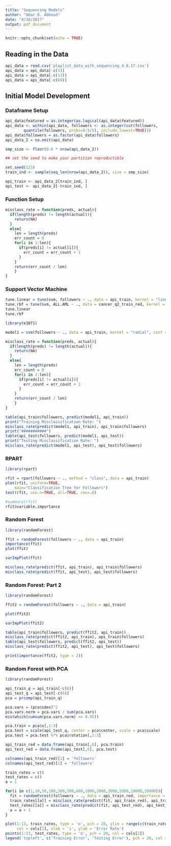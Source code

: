```yaml
---
title: "Sequencing Models"
author: "Omar O. Abboud"
date: "4/10/2017"
output: pdf_document
---
```


```r
knitr::opts_chunk$set(echo = TRUE)
```

## Reading in the Data

```r

api_data = read.csv('playlist_data_with_sequencing_4.8.17.csv')
api_data = api_data[-c(1)]
api_data = api_data[-c(13)]
api_data = api_data[-c(69)]

```

## Initial Model Development

### Dataframe Setup

```r

api_data$featured = as.integer(as.logical(api_data$featured))
api_data <- within(api_data, followers <- as.integer(cut(followers, 
        quantile(followers, probs=0:5/5), include.lowest=TRUE)))
api_data$followers = as.factor(api_data$followers)
api_data_2 = na.omit(api_data)

smp_size <- floor(0.6 * nrow(api_data_2))

## set the seed to make your partition reproductible

set.seed(123)
train_ind <- sample(seq_len(nrow(api_data_2)), size = smp_size)

api_train <- api_data_2[train_ind, ]
api_test <- api_data_2[-train_ind, ]

```

### Function Setup

```r

misclass_rate = function(preds, actual){
  if(length(preds) != length(actual)){
    return(NA)
  }
  else{
    len = length(preds)
    err_count = 0
    for(i in 1:len){
      if(preds[i] != actual[i]){
        err_count = err_count + 1
      }
    }
    return(err_count / len)
    }
}


```

### Support Vector Machine

```r

tune.linear = tune(svm, followers ~ ., data = api_train, kernel = "linear", ranges = list(cost = 10^(-5:0)))
tune.rbf = tune(svm, ALL.AML ~ ., data = cancer_q2_train_red, kernel = "radial", ranges = list(gamma = 10^(-6:0), cost = seq(0.5,40,1.5)) )
tune.linear
tune.rbf
```

```r

library(e1071)

model1 = svm(followers ~ ., data = api_train, kernel = "radial", cost = 2, gamma = 0.1)

misclass_rate = function(preds, actual){
  if(length(preds) != length(actual)){
    return(NA)
  }
  else{
    len = length(preds)
    err_count = 0
    for(i in 1:len){
      if(preds[i] != actual[i]){
        err_count = err_count + 1
      }
    }
    return(err_count / len)
    }
}

table(api_train$followers, predict(model1, api_train))
print("Training Misclassification Rate: ")
misclass_rate(predict(model1, api_train), api_train$followers)
print("###########")
table(api_test$followers, predict(model1, api_test))
print("Testing Misclassification Rate: ")
misclass_rate(predict(model1, api_test), api_test$followers)


```
### RPART

```r

library(rpart)

rfit = rpart(followers ~ ., method = "class", data = api_train)
plot(rfit, uniform=TRUE, 
  	main="Classification Tree for Followers")
text(rfit, use.n=TRUE, all=TRUE, cex=.8)

#summary(rfit)
rfit$variable.importance

```

### Random Forest

```r

library(randomForest)

ffit = randomForest(followers ~ ., data = api_train)
importance(ffit)
plot(ffit)

varImpPlot(ffit)

misclass_rate(predict(ffit, api_train), api_train$followers)
misclass_rate(predict(ffit, api_test), api_test$followers)

```
### Random Forest: Part 2

```r

library(randomForest)

ffit2 = randomForest(followers ~ ., data = api_train)

plot(ffit2)

varImpPlot(ffit2)

table(api_train$followers, predict(ffit2, api_train))
misclass_rate(predict(ffit2, api_train), api_train$followers)
table(api_test$followers, predict(ffit2, api_test))
misclass_rate(predict(ffit2, api_test), api_test$followers)

print(importance(ffit2, type = 2))
```


### Random Forest with PCA

```r

library(randomForest)

api_train_q = api_train[-c(6)]
api_test_q = api_test[-c(6)]
pca = prcomp(api_train_q)

pca.vars = (pca$sdev)^2
pca.vars.norm = pca.vars / sum(pca.vars)
min(which(cumsum(pca.vars.norm) >= 0.95))

pca.train = pca$x[,1:3]
pca.test = scale(api_test_q, center = pca$center, scale = pca$scale)
pca.test = pca.test %*% pca$rotation[,1:3]

api_train_red = data.frame(api_train[,6], pca.train)
api_test_red = data.frame(api_test[,6], pca.test)

colnames(api_train_red)[1] = 'followers'
colnames(api_test_red)[1] = 'followers'

train_rates = c()
test_rates = c()
a = 1

for(i in c(1,10,50,100,300,500,600,1000,2000,3000,5000,10000,20000)){
  fit = randomForest(followers ~ ., data = api_train_red, importance = TRUE, ntree = i)
  train_rates[[a]] = misclass_rate(predict(fit, api_train_red), api_train_red$followers)
  test_rates[[a]] = misclass_rate(predict(fit, api_test_red), api_test_red$followers)
  a = a + 1
}

plot(1:13, train_rates, type = 'o', pch = 20, ylim = range(c(train_rates, test_rates)), 
     col = cols[1], xlab = 'i', ylab = 'Error Rate')
points(1:13, test_rates, type = 'o', pch = 20, col = cols[2])
legend('topleft', c('Training Error', 'Testing Error'), pch = 20, col = cols[1:2])


```


